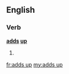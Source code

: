 ==English==

===Verb===
'''[[add]]s [[up]]'''

# {{en-third-person singular of|add up}}

[[fr:adds up]]
[[my:adds up]]